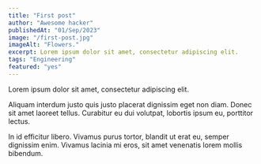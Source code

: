 ```yaml
---
title: "First post"
author: "Awesome hacker"
publishedAt: "01/Sep/2023"
image: "/first-post.jpg"
imageAlt: "Flowers."
excerpt: Lorem ipsum dolor sit amet, consectetur adipiscing elit.
tags: "Engineering"
featured: "yes"
---
```

Lorem ipsum dolor sit amet, consectetur adipiscing elit.

Aliquam interdum justo quis justo placerat dignissim eget non diam. 
Donec sit amet laoreet tellus. Curabitur eu dui volutpat, lobortis
ipsum eu, porttitor lectus.

In id efficitur libero. Vivamus purus tortor, blandit ut erat eu, 
semper dignissim enim. Vivamus lacinia mi eros, sit amet venenatis
lorem mollis bibendum.